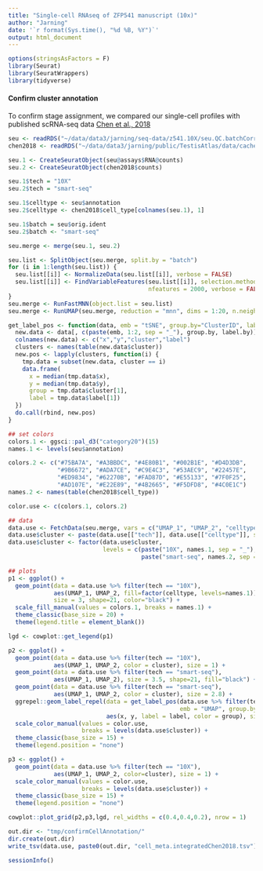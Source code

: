 ```yaml
---
title: "Single-cell RNAseq of ZFP541 manuscript (10x)"
author: "Jarning"
date: '`r format(Sys.time(), "%d %B, %Y")`'
output: html_document
---
```


```r
options(stringsAsFactors = F)
library(Seurat)
library(SeuratWrappers)
library(tidyverse)
```

#### Confirm cluster annotation

To confirm stage assignment, we compared our single-cell profiles with published scRNA-seq data [Chen et al., 2018](https://www.nature.com/articles/s41422-018-0074-y)

```r
seu <- readRDS("~/data/data3/jarning/seq-data/z541.10X/seu.QC.batchCorrect.cluster.final.rds")
chen2018 <- readRDS("~/data/data3/jarning/public/TestisAtlas/data/cache/CellRes2018_30061742.rds")

seu.1 <- CreateSeuratObject(seu@assays$RNA@counts)
seu.2 <- CreateSeuratObject(chen2018$counts)
```

```r
seu.1$tech = "10X"
seu.2$tech = "smart-seq"

seu.1$celltype <- seu$annotation
seu.2$celltype <- chen2018$cell_type[colnames(seu.1), 1]

seu.1$batch = seu$orig.ident
seu.2$batch <- "smart-seq"

seu.merge <- merge(seu.1, seu.2)
```

```r
seu.list <- SplitObject(seu.merge, split.by = "batch")
for (i in 1:length(seu.list)) {
  seu.list[[i]] <- NormalizeData(seu.list[[i]], verbose = FALSE)
  seu.list[[i]] <- FindVariableFeatures(seu.list[[i]], selection.method = "vst", 
                                        nfeatures = 2000, verbose = FALSE)
}
seu.merge <- RunFastMNN(object.list = seu.list)
seu.merge <- RunUMAP(seu.merge, reduction = "mnn", dims = 1:20, n.neighbors = 100, n.epochs = 200)
```

```r
get_label_pos <- function(data, emb = "tSNE", group.by="ClusterID", label.by="ClusterID") {
  new.data <- data[, c(paste(emb, 1:2, sep = "_"), group.by, label.by)]
  colnames(new.data) <- c("x","y","cluster","label")
  clusters <- names(table(new.data$cluster))
  new.pos <- lapply(clusters, function(i) {
    tmp.data = subset(new.data, cluster == i)
    data.frame(
      x = median(tmp.data$x),
      y = median(tmp.data$y),
      group = tmp.data$cluster[1],
      label = tmp.data$label[1])
  })
  do.call(rbind, new.pos)
}
```


```r
## set colors
colors.1 <- ggsci::pal_d3("category20")(15) 
names.1 <- levels(seu$annotation)

colors.2 <- c("#75BA7A", "#A3BBDC", "#4E80B1", "#002B1E", "#D4D3DB", 
              "#9B6672", "#ADA7CE", "#C9E4C3", "#53AEC9", "#22457E", 
              "#ED9834", "#62270B", "#FAD87D", "#E55133", "#7F0F25",
              "#AD107E", "#E22E89", "#4B2665", "#F5DFD8", "#4C0E1C")
names.2 <- names(table(chen2018$cell_type))

color.use <- c(colors.1, colors.2)

## data
data.use <- FetchData(seu.merge, vars = c("UMAP_1", "UMAP_2", "celltype", "tech"))
data.use$cluster <- paste(data.use[["tech"]], data.use[["celltype"]], sep = "_")
data.use$cluster <- factor(data.use$cluster,
                           levels = c(paste("10X", names.1, sep = "_"),
                                      paste("smart-seq", names.2, sep = "_")))

## plots
p1 <- ggplot() + 
  geom_point(data = data.use %>% filter(tech == "10X"),
             aes(UMAP_1, UMAP_2, fill=factor(celltype, levels=names.1)), 
             size = 3, shape=21, color="black") +
  scale_fill_manual(values = colors.1, breaks = names.1) + 
  theme_classic(base_size = 20) + 
  theme(legend.title = element_blank())

lgd <- cowplot::get_legend(p1)

p2 <- ggplot() + 
  geom_point(data = data.use %>% filter(tech == "10X"),
             aes(UMAP_1, UMAP_2, color = cluster), size = 1) + 
  geom_point(data = data.use %>% filter(tech == "smart-seq"), 
             aes(UMAP_1, UMAP_2), size = 3.5, shape=21, fill="black") + 
  geom_point(data = data.use %>% filter(tech == "smart-seq"), 
             aes(UMAP_1, UMAP_2, color = cluster), size = 2.8) + 
  ggrepel::geom_label_repel(data = get_label_pos(data.use %>% filter(tech == "smart-seq"), 
                                                 emb = "UMAP", group.by = "cluster", label.by = "celltype"), 
                            aes(x, y, label = label, color = group), size=4) + 
  scale_color_manual(values = color.use,
                     breaks = levels(data.use$cluster)) +
  theme_classic(base_size = 15) + 
  theme(legend.position = "none")

p3 <- ggplot() + 
  geom_point(data = data.use %>% filter(tech == "10X"),
             aes(UMAP_1, UMAP_2, color=cluster), size = 1) + 
  scale_color_manual(values = color.use,
                     breaks = levels(data.use$cluster)) +
  theme_classic(base_size = 15) + 
  theme(legend.position = "none")

cowplot::plot_grid(p2,p3,lgd, rel_widths = c(0.4,0.4,0.2), nrow = 1)
```

```r
out.dir <- "tmp/confirmCellAnnotation/"
dir.create(out.dir)
write_tsv(data.use, paste0(out.dir, "cell_meta.integratedChen2018.tsv"))
```


```r
sessionInfo()
```

